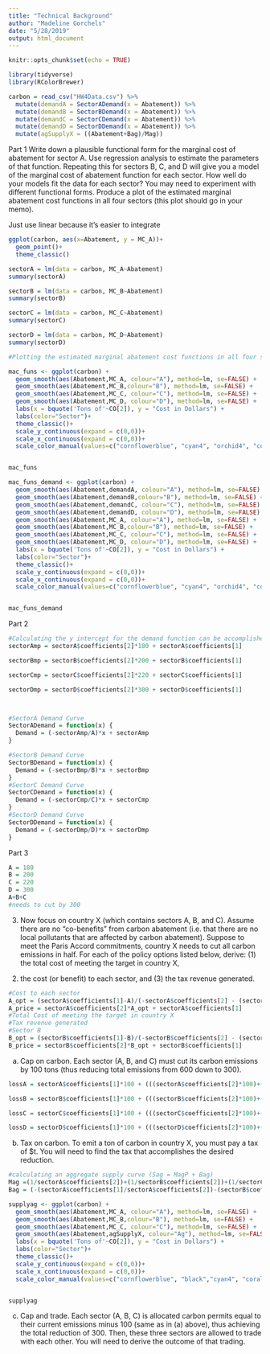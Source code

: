 ```yaml
---
title: "Technical Background"
author: "Madeline Gorchels"
date: "5/28/2019"
output: html_document
---
```


```r
knitr::opts_chunk$set(echo = TRUE)
```



```r
library(tidyverse)
library(RColorBrewer)
```



```r
carbon = read_csv("HW4Data.csv") %>% 
  mutate(demandA = SectorADemand(x = Abatement)) %>% 
  mutate(demandB = SectorBDemand(x = Abatement)) %>% 
  mutate(demandC = SectorCDemand(x = Abatement)) %>%
  mutate(demandD = SectorDDemand(x = Abatement)) %>% 
  mutate(agSupplyX = ((Abatement+Bag)/Mag))
```
Part 1 
Write down a plausible functional form for the marginal cost of abatement for sector A. Use regression
analysis to estimate the parameters of that function. Repeating this for sectors B, C, and D will give
you a model of the marginal cost of abatement function for each sector. How well do your models fit
the data for each sector? You may need to experiment with different functional forms. Produce a plot
of the estimated marginal abatement cost functions in all four sectors (this plot should go in your
memo).

Just use linear because it's easier to integrate 
```r
ggplot(carbon, aes(x=Abatement, y = MC_A))+
  geom_point()+
  theme_classic()
```
```r
sectorA = lm(data = carbon, MC_A~Abatement)
summary(sectorA)

sectorB = lm(data = carbon, MC_B~Abatement)
summary(sectorB)

sectorC = lm(data = carbon, MC_C~Abatement)
summary(sectorC)

sectorD = lm(data = carbon, MC_D~Abatement)
summary(sectorD)
```


```r
#Plotting the estimated marginal abatement cost functions in all four sectors

mac_funs <- ggplot(carbon) +
  geom_smooth(aes(Abatement,MC_A, colour="A"), method=lm, se=FALSE) +
  geom_smooth(aes(Abatement,MC_B,colour="B"), method=lm, se=FALSE) +
  geom_smooth(aes(Abatement,MC_C, colour="C"), method=lm, se=FALSE) +
  geom_smooth(aes(Abatement,MC_D, colour="D"), method=lm, se=FALSE) +
  labs(x = bquote('Tons of'~CO[2]), y = "Cost in Dollars") +
  labs(color="Sector")+
  theme_classic()+
  scale_y_continuous(expand = c(0,0))+
  scale_x_continuous(expand = c(0,0))+
  scale_color_manual(values=c("cornflowerblue", "cyan4", "orchid4", "coral"))


mac_funs


```




```r
mac_funs_demand <- ggplot(carbon) +
  geom_smooth(aes(Abatement,demandA, colour="A"), method=lm, se=FALSE) +
  geom_smooth(aes(Abatement,demandB,colour="B"), method=lm, se=FALSE) +
  geom_smooth(aes(Abatement,demandC, colour="C"), method=lm, se=FALSE) +
  geom_smooth(aes(Abatement,demandD, colour="D"), method=lm, se=FALSE) +
  geom_smooth(aes(Abatement,MC_A, colour="A"), method=lm, se=FALSE) +
  geom_smooth(aes(Abatement,MC_B,colour="B"), method=lm, se=FALSE) +
  geom_smooth(aes(Abatement,MC_C, colour="C"), method=lm, se=FALSE) +
  geom_smooth(aes(Abatement,MC_D, colour="D"), method=lm, se=FALSE) +
  labs(x = bquote('Tons of'~CO[2]), y = "Cost in Dollars") +
  labs(color="Sector")+
  theme_classic()+
  scale_y_continuous(expand = c(0,0))+
  scale_x_continuous(expand = c(0,0))+
  scale_color_manual(values=c("cornflowerblue", "cyan4", "orchid4", "coral"))


mac_funs_demand
```

Part 2 

```r
#Calculating the y intercept for the demand function can be accomplished because they won't pay more than this amount
sectorAmp = sectorA$coefficients[2]*180 + sectorA$coefficients[1]

sectorBmp = sectorB$coefficients[2]*200 + sectorB$coefficients[1]

sectorCmp = sectorC$coefficients[2]*220 + sectorC$coefficients[1]

sectorDmp = sectorD$coefficients[2]*300 + sectorD$coefficients[1]



#SectorA Demand Curve
SectorADemand = function(x) {
  Demand = (-sectorAmp/A)*x + sectorAmp
}

#SectorB Demand Curve
SectorBDemand = function(x) {
  Demand = (-sectorBmp/B)*x + sectorBmp
}
#SectorC Demand Curve
SectorCDemand = function(x) {
  Demand = (-sectorCmp/C)*x + sectorCmp
}
#SectorD Demand Curve
SectorDDemand = function(x) {
  Demand = (-sectorDmp/D)*x + sectorDmp
}


```

Part 3

```r
A = 180
B = 200
C = 220
D = 300
A+B+C
#needs to cut by 300
```
3. Now focus on country X (which contains sectors A, B, and C). Assume there are no “co-benefits” from
carbon abatement (i.e. that there are no local pollutants that are affected by carbon abatement).
Suppose to meet the Paris Accord commitments, country X needs to cut all carbon emissions in half.
For each of the policy options listed below, derive: (1) the total cost of meeting the target in country X,
(2) the cost (or benefit) to each sector, and (3) the tax revenue generated.


```r

#Cost to each sector
A_opt = (sectorA$coefficients[1]-A)/(-sectorA$coefficients[2] - (sectorAmp/A))
A_price = sectorA$coefficients[2]*A_opt + sectorA$coefficients[1]
#Total Cost of meeting the target in country X
#Tax revenue generated 
#Sector B
B_opt = (sectorB$coefficients[1]-B)/(-sectorB$coefficients[2] - (sectorBmp/B))
B_price = sectorB$coefficients[2]*B_opt + sectorB$coefficients[1]
```

a. Cap on carbon. Each sector (A, B, and C) must cut its carbon emissions by 100 tons (thus
reducing total emissions from 600 down to 300).

```r
lossA = sectorA$coefficients[1]*100 + (((sectorA$coefficients[2]*100)+(sectorA$coefficients[1])*(100-sectorA$coefficients[1])*0.5)) 

lossB = sectorB$coefficients[1]*100 + (((sectorB$coefficients[2]*100)+(sectorB$coefficients[1])*(100-sectorB$coefficients[1])*0.5)) 

lossC = sectorC$coefficients[1]*100 + (((sectorC$coefficients[2]*100)+(sectorC$coefficients[1])*(100-sectorC$coefficients[1])*0.5)) 

lossD = sectorD$coefficients[1]*100 + (((sectorD$coefficients[2]*100)+(sectorD$coefficients[1])*(100-sectorD$coefficients[1])*0.5)) 

```


b. Tax on carbon. To emit a ton of carbon in country X, you must pay a tax of $t. You will need to
find the tax that accomplishes the desired reduction.
```r
#calculating an aggregate supply curve (Sag = MagP + Bag)
Mag =(1/sectorA$coefficients[2])+(1/sectorB$coefficients[2])+(1/sectorC$coefficients[2])
Bag = (-(sectorA$coefficients[1]/sectorA$coefficients[2])-(sectorB$coefficients[1]/sectorB$coefficients[2])-(sectorC$coefficients[1]/sectorC$coefficients[2]))

supplyag <- ggplot(carbon) +
  geom_smooth(aes(Abatement,MC_A, colour="A"), method=lm, se=FALSE) +
  geom_smooth(aes(Abatement,MC_B,colour="B"), method=lm, se=FALSE) +
  geom_smooth(aes(Abatement,MC_C, colour="C"), method=lm, se=FALSE) +
  geom_smooth(aes(Abatement,agSupplyX, colour="Ag"), method=lm, se=FALSE) +
  labs(x = bquote('Tons of'~CO[2]), y = "Cost in Dollars") +
  labs(color="Sector")+
  theme_classic()+
  scale_y_continuous(expand = c(0,0))+
  scale_x_continuous(expand = c(0,0))+
  scale_color_manual(values=c("cornflowerblue", "black","cyan4", "coral"))


supplyag
```




c. Cap and trade. Each sector (A, B, C) is allocated carbon permits equal to their current emissions
minus 100 (same as in (a) above), thus achieving the total reduction of 300. Then, these three
sectors are allowed to trade with each other. You will need to derive the outcome of that
trading.

